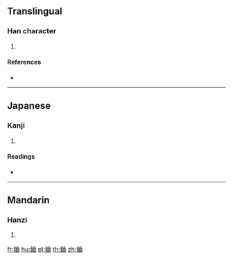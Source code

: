 {{character info/new}}
==Translingual==

===Han character===
{{Han char|rn=167|rad=金|as=15|sn=23|four=|canj=CYMU}}

# {{defn|Han|sort=金15}}

====References====
* {{Han ref|kx=1326.070|dkj=41020|dj=1827.100|hdz=64269.170|uh=9461|ud=37985}}

----

==Japanese==

===Kanji===
{{ja-kanji|grade=|rs=金15}}

# {{defn|lang=ja|sort=金15}}

====Readings====
* {{ja-readings|on=[[さく]] (saku)|kun=[[おほばん]] (ohoban)|nanori=}}

----

==Mandarin==

===Hanzi===
{{cmn-hanzi|pin=[[chuò]] ([[chuo4]]), [[páo]] ([[pao2]])|wg=ch'o<sup>4</sup>, p'ao<sup>2</sup>}}

# {{defn|lang=cmn|sort=金15}}

[[fr:鑡]]
[[hu:鑡]]
[[pl:鑡]]
[[th:鑡]]
[[zh:鑡]]